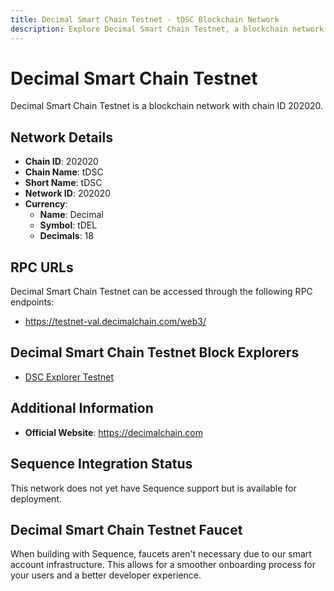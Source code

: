 ```yaml
--- 
title: Decimal Smart Chain Testnet - tDSC Blockchain Network
description: Explore Decimal Smart Chain Testnet, a blockchain network with chain ID 202020. Learn about its native currency, Decimal, and how to interact with the network.
---
```


# Decimal Smart Chain Testnet

Decimal Smart Chain Testnet is a blockchain network with chain ID 202020.

## Network Details

- **Chain ID**: 202020
- **Chain Name**: tDSC
- **Short Name**: tDSC
- **Network ID**: 202020
- **Currency**: 
  - **Name**: Decimal
  - **Symbol**: tDEL
  - **Decimals**: 18

## RPC URLs

Decimal Smart Chain Testnet can be accessed through the following RPC endpoints:

- https://testnet-val.decimalchain.com/web3/

## Decimal Smart Chain Testnet Block Explorers

- [DSC Explorer Testnet](https://testnet.explorer.decimalchain.com)

## Additional Information

- **Official Website**: https://decimalchain.com

## Sequence Integration Status

This network does not yet have Sequence support but is available for deployment.

## Decimal Smart Chain Testnet Faucet

When building with Sequence, faucets aren't necessary due to our smart account infrastructure. This allows for a smoother onboarding process for your users and a better developer experience.
